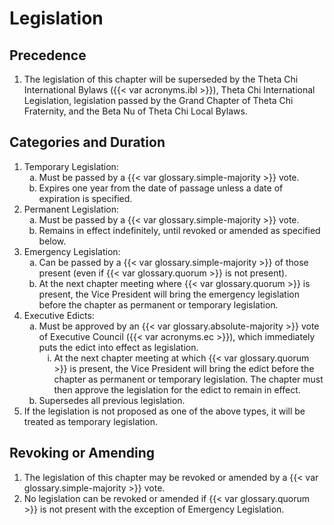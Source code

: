 # Legislation {#sec-art-7452KYZC}

## Precedence {#sec-art-V4H7S16N}

1. The legislation of this chapter will be superseded by the Theta Chi International Bylaws ({{< var acronyms.ibl >}}), Theta Chi International Legislation, legislation passed by the Grand Chapter of Theta Chi Fraternity, and the Beta Nu of Theta Chi Local Bylaws.

## Categories and Duration {#sec-art-9HMJ9WUB}

1. Temporary Legislation:
   a. Must be passed by a {{< var glossary.simple-majority >}} vote.
   a. Expires one year from the date of passage unless a date of expiration is specified.

1. Permanent Legislation:
   a. Must be passed by a {{< var glossary.simple-majority >}} vote.
   a. Remains in effect indefinitely, until revoked or amended as specified below.

1. Emergency Legislation:
   a. Can be passed by a {{< var glossary.simple-majority >}} of those present (even if {{< var glossary.quorum >}} is not present).
   a. At the next chapter meeting where {{< var glossary.quorum >}} is present, the Vice President will bring the emergency legislation before the chapter as permanent or temporary legislation.

1. Executive Edicts:
   a. Must be approved by an {{< var glossary.absolute-majority >}} vote of Executive Council ({{< var acronyms.ec >}}), which immediately puts the edict into effect as legislation.
      i. At the next chapter meeting at which {{< var glossary.quorum >}} is present, the Vice President will bring the edict before the chapter as permanent or temporary legislation. The chapter must then approve the legislation for the edict to remain in effect.
   a. Supersedes all previous legislation.

1. If the legislation is not proposed as one of the above types, it will be treated as temporary legislation.

## Revoking or Amending {#sec-art-91S4OLEZ}

1. The legislation of this chapter may be revoked or amended by a {{< var glossary.simple-majority >}} vote.
1. No legislation can be revoked or amended if {{< var glossary.quorum >}} is not present with the exception of Emergency Legislation.
